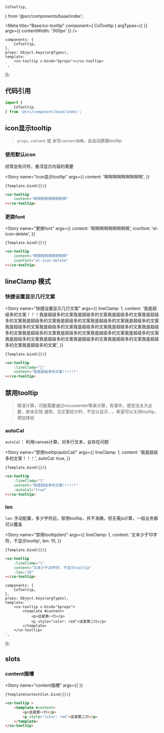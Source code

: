     CoTooltip,
} from '@src/components/base/index';

<Meta
    title="Base/co-tooltip"
    component={ CoTooltip }
    argTypes={{
    }}
    args={{
        contentWidth: '300px'
    }}
/>

    components: {
        CoTooltip,
    },
    props: Object.keys(argTypes),
    template: `
        <co-tooltip v-bind="$props"></co-tooltip>
    `,
});

## 代码引用
```js
import {
    CoTooltip,
} from '@src/component/base/index';
```

## icon显示tooltip

> `props.content` 或 未写`content插槽`，会自动屏蔽tooltip

### 使用默认icon
经常会有问号，悬浮显示内容的需要

<Story
    name="icon显示tooltip"
    args={{
        content: '啊啊啊啊啊啊啊啊啊',
    }}
>
    {Template.bind({})}
</Story>

```html
<co-tooltip
    content="啊啊啊啊啊啊啊啊啊"
></co-tooltip>
```


### 更换font

<Story
    name="更换font"
    args={{
        content: '啊啊啊啊啊啊啊啊啊',
        iconfont: 'el-icon-delete',
    }}
>
    {Template.bind({})}
</Story>

```html
<co-tooltip
    content="啊啊啊啊啊啊啊啊啊"
    iconfont="el-icon-delete"
></co-tooltip>
```

## lineClamp 模式
### 快捷设置显示几行文案

<Story
    name="快捷设置显示几行文案"
    args={{
        lineClamp: 1,
        content: '我是超级多的文案！！！我是超级多的文案我是超级多的文案我是超级多的文案我是超级多的文案我是超级多的文案我是超级多的文案我是超级多的文案我是超级多的文案我是超级多的文案我是超级多的文案我是超级多的文案我是超级多的文案我是超级多的文案我是超级多的文案我是超级多的文案我是超级多的文案我是超级多的文案我是超级多的文案我是超级多的文案我是超级多的文案我是超级多的文案我是超级多的文案我是超级多的文案',
    }}
>
    {Template.bind({})}
</Story>

```html
<co-tooltip
    :lineClamp="1"
    content="我是超级多的文案!!!!!!"
></co-tooltip>
```

## 禁用tooltip


> 精准计算，可能需要通过mouseenter等来计算，有事件，感觉没太大必要，故未实现
> 通常，当文案较少时，不足以显示...，希望可以关闭tooltip，增加体验

### autoCal
`autoCal`： 利用canvas计算，对多行文本，会存在问题


<Story
    name="禁用tooltip(autoCal)"
    args={{
        lineClamp: 1,
        content: '我是超级多的文案！！！',
        autoCal: true,
    }}
>
    {Template.bind({})}
</Story>

```html
<co-tooltip
    :lineClamp="1"
    content="我是超级多的文案!!!!!!"
    :autoCal="true"
></co-tooltip>
```


### len
`len`: 手动配置，多少字符后，禁用tooltip，并不准确，但无需js计算，一般业务都可以覆盖

<Story
    name="禁用tooltip(len)"
    args={{
        lineClamp: 1,
        content: '文本少于10字符，不显示tooltip',
        len: 10,
    }}
>
    {Template.bind({})}
</Story>

```html
<co-tooltip
    :lineClamp="1"
    content="文本少于20字符，不显示tooltip"
    :len="20"
></co-tooltip>
```

    components: {
        CoTooltip,
    },
    props: Object.keys(argTypes),
    template: `
        <co-tooltip v-bind="$props">
            <template #content>
                <p>这是第一行</p>
                <p style="color: red">这是第二行</p>
            </template>
        </co-tooltip>
    `,
});


## slots
### content插槽

<Story
    name="content插槽"
    args={{
    }}
>
    {TemplateContentSlot.bind({})}
</Story>

```html
<co-tooltip >
    <template #content>
        <p>这是第一行</p>
        <p style="color: red">这是第二行</p>
    </template>
</co-tooltip>
```


<ArgsTable of={CoTooltip} />
